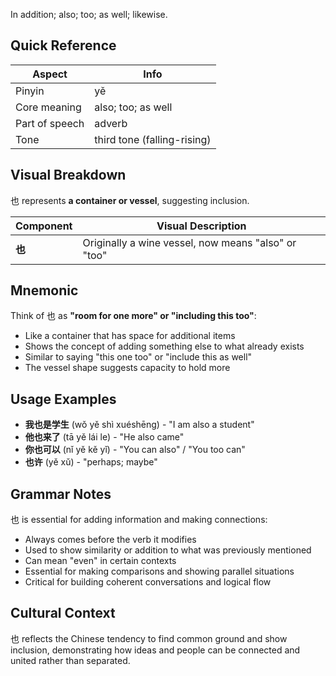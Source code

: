 In addition; also; too; as well; likewise.

## Quick Reference

| Aspect         | Info                        |
| -------------- | --------------------------- |
| Pinyin         | yě                          |
| Core meaning   | also; too; as well          |
| Part of speech | adverb                      |
| Tone           | third tone (falling-rising) |

## Visual Breakdown

也 represents **a container or vessel**, suggesting inclusion.

| Component | Visual Description                                  |
| --------- | --------------------------------------------------- |
| **也**    | Originally a wine vessel, now means "also" or "too" |

## Mnemonic

Think of 也 as **"room for one more" or "including this too"**:

- Like a container that has space for additional items
- Shows the concept of adding something else to what already exists
- Similar to saying "this one too" or "include this as well"
- The vessel shape suggests capacity to hold more

## Usage Examples

- **我也是学生** (wǒ yě shì xuéshēng) - "I am also a student"
- **他也来了** (tā yě lái le) - "He also came"
- **你也可以** (nǐ yě kě yǐ) - "You can also" / "You too can"
- **也许** (yě xǔ) - "perhaps; maybe"

## Grammar Notes

也 is essential for adding information and making connections:

- Always comes before the verb it modifies
- Used to show similarity or addition to what was previously mentioned
- Can mean "even" in certain contexts
- Essential for making comparisons and showing parallel situations
- Critical for building coherent conversations and logical flow

## Cultural Context

也 reflects the Chinese tendency to find common ground and show inclusion, demonstrating how ideas
and people can be connected and united rather than separated.
